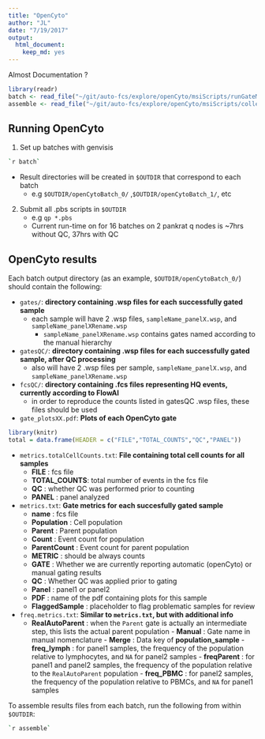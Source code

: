 ```yaml
---
title: "OpenCyto"
author: "JL"
date: "7/19/2017"
output: 
  html_document: 
    keep_md: yes
---
```


Almost Documentation ? 

```r
library(readr)
batch <- read_file("~/git/auto-fcs/explore/openCyto/msiScripts/runGateMSI")
assemble <- read_file("~/git/auto-fcs/explore/openCyto/msiScripts/collectResultsMSI")


```

## Running OpenCyto

1. Set up batches with genvisis

```bash
`r batch`
```
  - Result directories will be created in `$OUTDIR` that correspond to each batch
    - e.g `$OUTDIR/openCytoBatch_0/` ,`$OUTDIR/openCytoBatch_1/`, etc
2. Submit all .pbs scripts in `$OUTDIR`
    - e.g `qp *.pbs`
    - Current run-time on for 16 batches on 2 pankrat q nodes is ~7hrs without QC, 37hrs with QC
    
## OpenCyto results

Each batch output directory (as an example, `$OUTDIR/openCytoBatch_0/`) should contain the following:

- `gates/`: **directory containing .wsp files for each successfully gated sample**
    - each sample will have 2 .wsp files, `sampleName_panelX.wsp`, and `sampleName_panelXRename.wsp`
        - `sampleName_panelXRename.wsp` contains gates named according to the manual hierarchy
- `gatesQC/`: **directory containing .wsp files for each successfully gated sample, after QC processing**
     - also will have 2 .wsp files per sample, `sampleName_panelX.wsp`, and `sampleName_panelXRename.wsp`

- `fcsQC/`: **directory containing .fcs files representing HQ events, currently according to FlowAI**
     - in order to reproduce the counts listed in gatesQC .wsp files, these files should be used

- `gate_plotsXX.pdf`: **Plots of each OpenCyto gate**

```r
library(knitr)
total = data.frame(HEADER = c("FILE","TOTAL_COUNTS","QC","PANEL"))

```

- `metrics.totalCellCounts.txt`: **File containing total cell counts for all samples**
    - **FILE** : fcs file
    - **TOTAL_COUNTS**: total number of events in the fcs file
    - **QC** : whether QC was performed prior to counting
    - **PANEL** :  panel analyzed
    
- `metrics.txt`: **Gate metrics for each succesfully gated sample**
    - **name**         : fcs file
    - **Population**   : Cell population
    - **Parent**       : Parent population
    - **Count**        : Event count for  population
    - **ParentCount**  : Event count for parent population
    - **METRIC**       : should be always counts
    - **GATE**         : Whether we are currently reporting automatic (openCyto) or manual gating results
    - **QC**           : Whether QC was applied prior to gating
    - **Panel**           : panel1 or panel2
    - **PDF**           : name of the pdf containing plots for this sample
    - **FlaggedSample**           : placeholder to flag problematic samples for review

- `freq.metrics.txt`: **Similar to `metrics.txt`, but with additional info**
     - **RealAutoParent** : when the `Parent` gate is actually an intermediate step, this lists the actual parent population
      - **Manual**   : Gate name in manual nomenclature
      - **Merge**   : Data key of **population_sample**
      - **freq_lymph**   : for panel1 samples, the frequency of the population relative to lymphocytes, and `NA` for panel2 samples
      - **freqParent**   : for panel1 and panel2 samples, the frequency of the population relative to the `RealAutoParent` population
      - **freq_PBMC**   : for panel2 samples, the frequency of the population relative to PBMCs, and `NA` for panel1 samples
      
      
To assemble results files from each batch, run the following from within `$OUTDIR`:

```bash
`r assemble`
```
